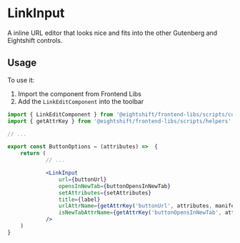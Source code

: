
<Meta of={ComponentData} name='About' />

# LinkInput

A inline URL editor that looks nice and fits into the other Gutenberg and Eightshift controls.

## Usage

To use it:
1. Import the component from Frontend Libs
2. Add the `LinkEditComponent` into the toolbar

```jsx
import { LinkEditComponent } from '@eightshift/frontend-libs/scripts/components';
import { getAttrKey } from '@eightshift/frontend-libs/scripts/helpers';

// ...

export const ButtonOptions = (attributes) =>  {
	return (
			// ...

			<LinkInput
				url={buttonUrl}
				opensInNewTab={buttonOpensInNewTab}
				setAttributes={setAttributes}
				title={label}
				urlAttrName={getAttrKey('buttonUrl', attributes, manifest)}
				isNewTabAttrName={getAttrKey('buttonOpensInNewTab', attributes, manifest)}
			/>
	)
}
```
